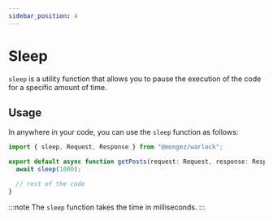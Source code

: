 ```yaml
---
sidebar_position: 4
---
```


# Sleep

`sleep` is a utility function that allows you to pause the execution of the code for a specific amount of time.

## Usage

In anywhere in your code, you can use the `sleep` function as follows:

```ts title="src/app/posts/controllers/get-posts.ts"
import { sleep, Request, Response } from "@mongez/warlock";

export default async function getPosts(request: Request, response: Response) {
  await sleep(1000);

  // rest of the code
}
```

:::note
The `sleep` function takes the time in milliseconds.
:::
